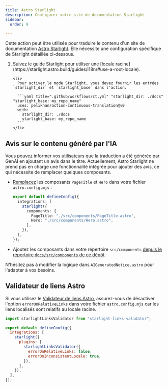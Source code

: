 ```yaml
---
title: Astro Starlight
description: Configurer votre site de documentation Starlight
sidebar:
  order: 9

---
```



Cette action peut être utilisée pour traduire le contenu d'un site de documentation [Astro Starlight](https://starlight.astro.build/).
Elle nécessite une configuration spécifique de Starlight détaillée ci-dessous.

<Steps>
  <ol>
    <li>
      Suivez le guide Starlight pour utiliser une [locale racine](https://starlight.astro.build/guides/i18n/#use-a-root-locale).
    </li>

    <li>
      Pour activer le mode Starlight, vous devez fournir les entrées `starlight_dir` et `starlight_base` dans l'action.

      ```yaml title=".github/workflows/ct.yml" "starlight_dir: ./docs" "starlight_base: my_repo_name"
      uses: pelikhan/action-continuous-translation@v0
      with:
        starlight_dir: ./docs
        starlight_base: my_repo_name
      ```
    </li>
  </ol>
</Steps>

## Avis sur le contenu généré par l'IA

Vous pouvez informer vos utilisateurs que la traduction a été générée par GenAI en
ajoutant un avis dans le titre. Actuellement, Astro Starlight ne prend pas en charge une fonctionnalité intégrée pour ajouter des avis,
ce qui nécessite de remplacer quelques composants.

* [Remplacez](https://starlight.astro.build/guides/overriding-components/#how-to-override) les composants `PageTitle` et `Hero` dans votre fichier `astro.config.mjs` :

  ```ts title="astro.config.mjs"
  export default defineConfig({
    integrations: [
      starlight({
        components: {
          PageTitle: "./src/components/PageTitle.astro",
          Hero: "./src/components/Hero.astro",
        },
      }),
    ],
  });
  ```

* Ajoutez les composants dans votre répertoire `src/components` [depuis le répertoire `docs/src/components` de ce dépôt](https://github.com/pelikhan/action-continuous-translation/tree/main/docs/src/components).

N'hésitez pas à modifier la logique dans `AIGeneratedNotice.astro` pour l'adapter à vos besoins.

## Validateur de liens Astro

Si vous utilisez le [Validateur de liens Astro](https://github.com/HiDeoo/starlight-links-validator),
assurez-vous de désactiver l'option `errorOnRelativeLinks` dans votre fichier `astro.config.mjs`
car les liens localisés sont relatifs au locale racine.

```js title="astro.config.mjs" "errorOnRelativeLinks: false"
import starlightLinksValidator from "starlight-links-validator";

export default defineConfig({
  integrations: [
    starlight({
      plugins: [
        starlightLinksValidator({
          errorOnRelativeLinks: false,
          errorOnInconsistentLocale: true,
        }),
      ],
    }),
  ],
});
```
